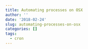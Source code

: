 ```yaml
---
title: Automating processes on OSX
author: ''
date: '2018-02-24'
slug: automating-processes-on-osx
categories: []
tags:
  - cron
---
```


